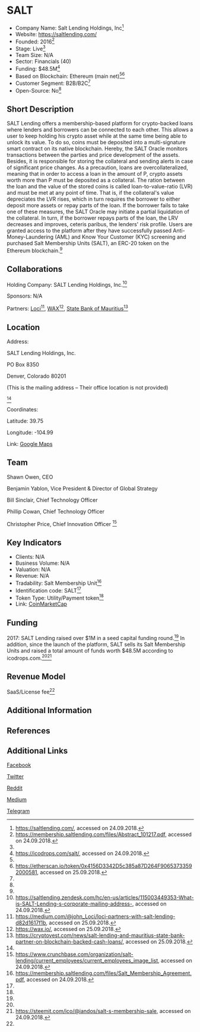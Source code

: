 =SALT=

* Company Name: Salt Lending Holdings, Inc<ref name="website">https://saltlending.com/, accessed on 24.09.2018.</ref>
* Website: https://saltlending.com/
* Founded: 2016<ref name="whitepaper">https://membership.saltlending.com/files/Abstract_101217.pdf, accessed on 24.09.2018.</ref>
* Stage: Live<ref name="website"/>
* Team Size: N/A
* Sector: Financials (40)
* Funding: $48.5M<ref name="icodrops">https://icodrops.com/salt/, accessed on 24.09.2018.</ref>
* Based on Blockchain: Ethereum (main net)<ref name="whitepaper"/><ref name="etherscan">https://etherscan.io/token/0x4156D3342D5c385a87D264F90653733592000581, accessed on 25.09.2018.</ref>
* Customer Segment: B2B/B2C<ref name="whitepaper"/>
* Open-Source: No<ref name="whitepaper"/>


==Short Description==

SALT Lending offers a membership-based platform for crypto-backed loans where lenders and borrowers can be connected to each other. This allows a user to keep holding his crypto asset while at the same time being able to unlock its value. To do so, coins must be deposited into a multi-signature smart contract on its native blockchain. Hereby, the SALT Oracle monitors transactions between the parties and price development of the assets. Besides, it is responsible for storing the collateral and sending alerts in case of significant price changes. As a precaution, loans are overcollateralized, meaning that in order to access a loan in the amount of P, crypto assets worth more than P must be deposited as a collateral. The ration between the loan and the value of the stored coins is called loan-to-value-ratio (LVR) and must be met at any point of time. That is, if the collateral's value depreciates the LVR rises, which in turn requires the borrower to either deposit more assets or repay parts of the loan. If the borrower fails to take one of these measures, the SALT Oracle may initiate a partial liquidation of the collateral. In turn, if the borrower repays parts of the loan, the LRV decreases and improves, ceteris paribus, the lenders' risk profile. Users are granted access to the platform after they have successfully passed Anti-Money-Laundering (AML) and Know Your Customer (KYC) screening and purchased Salt Membership Units (SALT), an ERC-20 token on the Ethereum blockchain.<ref name="whitepaper"/>


==Collaborations==

Holding Company: SALT Lending Holdings, Inc.<ref name="faqcompany">https://saltlending.zendesk.com/hc/en-us/articles/115003449353-What-is-SALT-Lending-s-corporate-mailing-address-, accessed on 24.09.2018.</ref>

Sponsors: N/A

Partners: [https://loci.io/ Loci]<ref name="loci">https://medium.com/@john_Loci/loci-partners-with-salt-lending-d82d1617f1b, accessed on 25.09.2018.</ref>, [https://wax.io/ WAX]<ref name="wax">https://wax.io/, accessed on 25.09.2018.</ref>, [https://www.sbmgroup.mu/ State Bank of Mauritius]<ref name="mauritius">https://cryptovest.com/news/salt-lending-and-mauritius-state-bank-partner-on-blockchain-backed-cash-loans/, accessed on 25.09.2018.</ref>


==Location==

Address: 

SALT Lending Holdings, Inc.

PO Box 8350

Denver, Colorado 80201

(This is the mailing address – Their office location is not provided)

<ref name="faqcompany"/>

 

Coordinates: 

Latitude: 39.75

Longitude: -104.99

 

Link: [https://www.google.com/maps/place/Denver,+Colorado+80201,+USA/@39.75,-104.9921887,17z/data=!3m1!4b1!4m5!3m4!1s0x876c78d9989e1daf:0xaaa86b1dcfe9c214!8m2!3d39.75!4d-104.99 Google Maps]


==Team==

Shawn Owen, CEO

Benjamin Yablon, Vice President & Director of Global Strategy

Bill Sinclair, Chief Technology Officer

Phillip Cowan, Chief Technology Officer

Christopher Price, Chief Innovation Officer
<ref name="crunchbase">https://www.crunchbase.com/organization/salt-lending/current_employees/current_employees_image_list, accessed on 24.09.2018.</ref>


==Key Indicators==

* Clients: N/A
* Business Volume: N/A
* Valuation: N/A
* Revenue: N/A
* Tradability: Salt Membership Unit<ref name="memberships">https://membership.saltlending.com/files/Salt_Membership_Agreement.pdf, accessed on 24.09.2018.</ref>
* Identification code: SALT<ref name="memberships"/>
* Token Type: Utility/Payment token<ref name="whitepaper"/>
* Link: [https://coinmarketcap.com/currencies/salt/ CoinMarketCap]


==Funding==

2017: SALT Lending raised over $1M in a seed capital funding round.<ref name="whitepaper"/> In addition, since the launch of the platform, SALT sells its Salt Membership Units and raised a total amount of funds worth $48.5M according to icodrops.com.<ref name="icodrops"/><ref name="steemit">https://steemit.com/ico/@iandos/salt-s-membership-sale, accessed on 24.09.2018.</ref>

==Revenue Model==

SaaS/License fee<ref name="whitepaper"/>


==Additional Information==




==References==

<references/>



==Additional Links==

[http://facebook.com/SALTLENDING/ Facebook]

[http://twitter.com/SALTLending Twitter]

[https://www.reddit.com/r/SALTLending/ Reddit]

[https://blog.saltlending.com/ Medium]

[https://t.me/SALTlendingannouncements Telegram]
